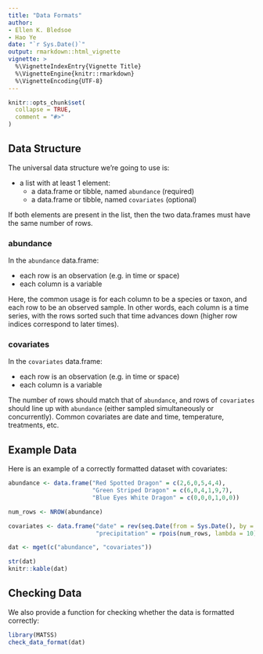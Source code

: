 ```yaml
---
title: "Data Formats"
author: 
- Ellen K. Bledsoe
- Hao Ye
date: "`r Sys.Date()`"
output: rmarkdown::html_vignette
vignette: >
  %\VignetteIndexEntry{Vignette Title}
  %\VignetteEngine{knitr::rmarkdown}
  %\VignetteEncoding{UTF-8}
---
```


```r
knitr::opts_chunk$set(
  collapse = TRUE,
  comment = "#>"
)
```

## Data Structure

The universal data structure we're going to use is:

* a list with at least 1 element:
  - a data.frame or tibble, named `abundance` (required)
  - a data.frame or tibble, named `covariates` (optional)
  
If both elements are present in the list, then the two data.frames must have the same number of rows.

### abundance

In the `abundance` data.frame:

* each row is an observation (e.g. in time or space)
* each column is a variable

Here, the common usage is for each column to be a species or taxon, and each row to be an observed sample. In other words, each column is a time series, with the rows sorted such that time advances down (higher row indices correspond to later times).

### covariates

In the `covariates` data.frame:

* each row is an observation (e.g. in time or space)
* each column is a variable

The number of rows should match that of `abundance`, and rows of `covariates` should line up with `abundance` (either sampled simultaneously or concurrently). Common covariates are date and time, temperature, treatments, etc.

## Example Data

Here is an example of a correctly formatted dataset with covariates:

```r
abundance <- data.frame("Red Spotted Dragon" = c(2,6,0,5,4,4),
                        "Green Striped Dragon" = c(6,0,4,1,9,7),
                        "Blue Eyes White Dragon" = c(0,0,0,1,0,0))

num_rows <- NROW(abundance)

covariates <- data.frame("date" = rev(seq.Date(from = Sys.Date(), by = "-1 year", length.out = num_rows)), 
                         "precipitation" = rpois(num_rows, lambda = 10))

dat <- mget(c("abundance", "covariates"))

str(dat)
knitr::kable(dat)
```

## Checking Data

We also provide a function for checking whether the data is formatted correctly:

```r
library(MATSS)
check_data_format(dat)
```

